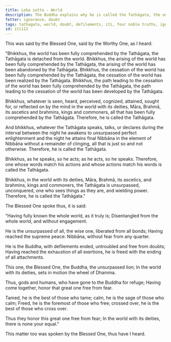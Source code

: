 ```yaml
---
title: Loka sutta - World
description: The Buddha explains why he is called the Tathāgata, the one who has fully comprehended the world, its arising, cessation, and the path leading to its cessation.
fetter: ignorance, doubt
tags: tathagata, world, doubt, defilements, iti, four noble truths, ignorance, doubt
id: iti112
---
```


This was said by the Blessed One, said by the Worthy One, as I heard:

"Bhikkhus, the world has been fully comprehended by the Tathāgata, the Tathāgata is detached from the world. Bhikkhus, the arising of the world has been fully comprehended by the Tathāgata, the arising of the world has been abandoned by the Tathāgata. Bhikkhus, the cessation of the world has been fully comprehended by the Tathāgata, the cessation of the world has been realized by the Tathāgata. Bhikkhus, the path leading to the cessation of the world has been fully comprehended by the Tathāgata, the path leading to the cessation of the world has been developed by the Tathāgata.

Bhikkhus, whatever is seen, heard, perceived, cognized, attained, sought for, or reflected on by the mind in the world with its deities, Māra, Brahmā, its ascetics and brahmins, kings and commoners, all that has been fully comprehended by the Tathāgata. Therefore, he is called the Tathāgata.

And bhikkhus, whatever the Tathāgata speaks, talks, or declares during the interval between the night he awakens to unsurpassed perfect enlightenment and the night he attains final Nibbāna in the element of Nibbāna without a remainder of clinging, all that is just so and not otherwise. Therefore, he is called the Tathāgata.

Bhikkhus, as he speaks, so he acts; as he acts, so he speaks. Therefore, one whose words match his actions and whose actions match his words is called the Tathāgata.

Bhikkhus, in the world with its deities, Māra, Brahmā, its ascetics, and brahmins, kings and commoners, the Tathāgata is unsurpassed, unconquered, one who sees things as they are, and wielding power. Therefore, he is called the Tathāgata."

The Blessed One spoke thus, it is said:

"Having fully known the whole world,
as it truly is;
Disentangled from the whole world,
and without engagement.

He is the unsurpassed of all, the wise one,
liberated from all bonds;
Having reached the supreme peace:
Nibbāna, without fear from any quarter.

He is the Buddha, with defilements ended,
untroubled and free from doubts;
Having reached the exhaustion of all exertions,
he is freed with the ending of all attachments.

This one, the Blessed One, the Buddha,
the unsurpassed lion;
In the world with its deities,
sets in motion the wheel of Dhamma.

Thus, gods and humans,
who have gone to the Buddha for refuge;
Having come together,
honor that great one free from fear.

Tamed, he is the best of those who tame;
calm, he is the sage of those who calm;
Freed, he is the foremost of those who free;
crossed over, he is the best of those who cross over.

Thus they honor this great one
free from fear;
In the world with its deities,
there is none your equal."

This matter too was spoken by the Blessed One, thus have I heard.